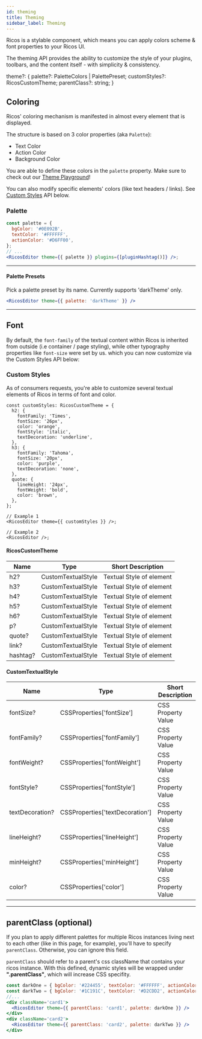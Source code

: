```yaml
---
id: theming
title: Theming
sidebar_label: Theming
---
```



Ricos is a stylable component, which means you can apply colors scheme & font properties to your Ricos UI.

The theming API provides the ability to customize the style of your plugins, toolbars, and the content itself - with simplicity & consistency.

theme?: {
  palette?: PaletteColors | PalettePreset;
  customStyles?: RicosCustomTheme;
  parentClass?: string;
}

## Coloring

Ricos' coloring mechanism is manifested in almost every element that is displayed.

The structure is based on 3 color properties (aka `Palette`):

- Text Color
- Action Color
- Background Color

You are able to define these colors in the `palette` property. Make sure to check out our [Theme Playground](http://rich-content-storybook-master.surge.sh/?path=/story/ricos--ricos-theme)!

You can also modify specific elements' colors (like text headers / links). See [Custom Styles](./Theming#custom-styles) API below.

### Palette

```jsx
const palette = {
  bgColor: '#0E092B',
  textColor: '#FFFFFF',
  actionColor: '#D6FF00',
};
// ...
<RicosEditor theme={{ palette }} plugins={[pluginHashtag()]} />;
```

<div className="card" style={{ backgroundColor: '#0E092B' }}>
  <RicosEditorWithMobile
    content={createContent('This is a #hashtag, see it has a unique color.')}
    placeholder={'Type here!'}
    theme={{
      palette: { bgColor: '#0E092B', textColor: '#FFFFFF', actionColor: '#D6FF00' },
      parentClass: 'card',
    }}
    plugins={[pluginHashtag()]}
  />
</div>

----

#### Palette Presets

Pick a palette preset by its name. Currently supports 'darkTheme' only.

```jsx
<RicosEditor theme={{ palette: 'darkTheme' }} />
```
----

## Font

By default, the `font-family` of the textual content within Ricos is inherited from outside (i.e container / page styling), while other typography properties like `font-size` were set by us.
which you can now customize via the Custom Styles API below:

### Custom Styles

As of consumers requests, you're able to customize several textual elements of Ricos in terms of font and color.

```tsx
const customStyles: RicosCustomTheme = {
  h2: {
    fontFamily: 'Times',
    fontSize: '26px',
    color: 'orange',
    fontStyle: 'italic',
    textDecoration: 'underline',
  },
  h3: {
    fontFamily: 'Tahoma',
    fontSize: '20px',
    color: 'purple',
    textDecoration: 'none',
  },
  quote: {
    lineHeight: '24px',
    fontWeight: 'bold',
    color: 'brown',
  },
};

// Example 1
<RicosEditor theme={{ customStyles }} />;

// Example 2
<RicosEditor />;
```

<div className="card card3" style={{ backgroundColor: '#0E092B' }}>
  <RicosEditorWithMobile
    content={customTypography}
    placeholder={'Type here!'}
    theme={{
      parentClass: 'card3', 
      customStyles: {
      h2: {
        fontFamily: 'Times',
        fontSize: '26px',
        color: 'orange',
        fontStyle: 'italic',
        textDecoration: 'underline',
      },
      h3: {
        fontFamily: 'Tahoma',
        fontSize: '20px',
        color: 'purple',
        textDecoration: 'none',
      },
      quote: {
        lineHeight: '24px',
        fontWeight: 'bold',
        color: 'brown',
      },
    }}}
  />
</div>
<div className="card card4" style={{ backgroundColor: '#0E092B' }}>
  <RicosEditorWithMobile
    content={customTypography}
    placeholder={'Type here!'}
    theme={{ parentClass: 'card4' }}
  />
</div>

#### RicosCustomTheme

| Name     | Type               | Short Description        |
| -------- | ------------------ | ------------------------ |
| h2?      | CustomTextualStyle | Textual Style of element |
| h3?      | CustomTextualStyle | Textual Style of element |
| h4?      | CustomTextualStyle | Textual Style of element |
| h5?      | CustomTextualStyle | Textual Style of element |
| h6?      | CustomTextualStyle | Textual Style of element |
| p?       | CustomTextualStyle | Textual Style of element |
| quote?   | CustomTextualStyle | Textual Style of element |
| link?    | CustomTextualStyle | Textual Style of element |
| hashtag? | CustomTextualStyle | Textual Style of element |

#### CustomTextualStyle

| Name            | Type                            | Short Description  |
| --------------- | ------------------------------- | ------------------ |
| fontSize?       | CSSProperties['fontSize']       | CSS Property Value |
| fontFamily?     | CSSProperties['fontFamily']     | CSS Property Value |
| fontWeight?     | CSSProperties['fontWeight']     | CSS Property Value |
| fontStyle?      | CSSProperties['fontStyle']      | CSS Property Value |
| textDecoration? | CSSProperties['textDecoration'] | CSS Property Value |
| lineHeight?     | CSSProperties['lineHeight']     | CSS Property Value |
| minHeight?      | CSSProperties['minHeight']      | CSS Property Value |
| color?          | CSSProperties['color']          | CSS Property Value |

----

## parentClass (optional)

If you plan to apply different palettes for multiple Ricos instances living next to each other (like in this page, for example), you'll have to specify `parentClass`.
Otherwise, you can ignore this field.

`parentClass` should refer to a parent's css className that contains your ricos instance.
With this defined, dynamic styles will be wrapped under **".parentClass"**, which will increase CSS specifity.

```jsx
const darkOne = { bgColor: '#224455', textColor: '#FFFFFF', actionColor: '#FF66F5' };
const darkTwo = { bgColor: '#1C191C', textColor: '#D2CDD2', actionColor: '#FE6148' };
//...
<div className='card1'>
  <RicosEditor theme={{ parentClass: 'card1', palette: darkOne }} />
</div>
<div className='card2'>
  <RicosEditor theme={{ parentClass: 'card2', palette: darkTwo }} />
</div>
```

<div className="card card1" style={{ backgroundColor: '#224455' }}>
  <RicosEditorWithMobile
    content={createContent('this is #palette example 1')}
    placeholder={'Type here!'}
    theme={{
      palette: { bgColor: '#224455', textColor: '#FFFFFF', actionColor: '#FF66F5' },
      parentClass: 'card1',
    }}
    plugins={[pluginHashtag()]}
  />
</div>

<div className="card card2" style={{ backgroundColor: '#1C191C' }}>
  <RicosEditorWithMobile
    content={createContent('this is #palette example 2')}
    placeholder={'Type here!'}
    theme={{
      palette: { bgColor: '#1C191C', textColor: '#D2CDD2', actionColor: '#FE6148' },
      parentClass: 'card2',
    }}
    plugins={[pluginHashtag()]}
  />
</div>
